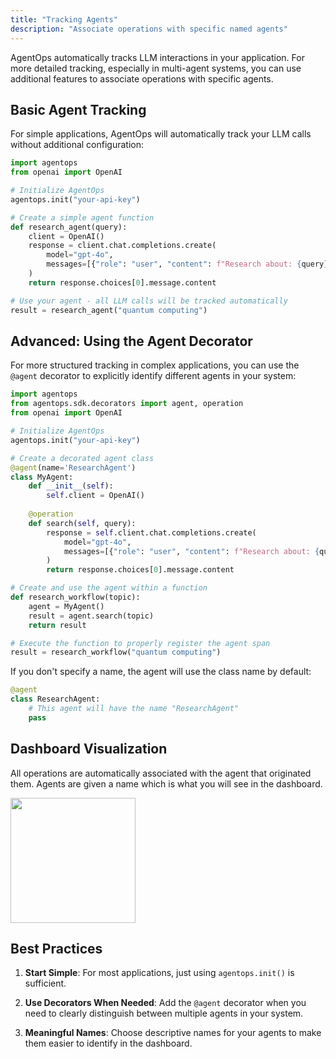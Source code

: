 ```yaml
---
title: "Tracking Agents"
description: "Associate operations with specific named agents"
---
```


AgentOps automatically tracks LLM interactions in your application. For more detailed tracking, especially in multi-agent systems, you can use additional features to associate operations with specific agents.

## Basic Agent Tracking

For simple applications, AgentOps will automatically track your LLM calls without additional configuration:

```python
import agentops
from openai import OpenAI

# Initialize AgentOps
agentops.init("your-api-key")

# Create a simple agent function
def research_agent(query):
    client = OpenAI()
    response = client.chat.completions.create(
        model="gpt-4o",
        messages=[{"role": "user", "content": f"Research about: {query}"}]
    )
    return response.choices[0].message.content

# Use your agent - all LLM calls will be tracked automatically
result = research_agent("quantum computing")
```

## Advanced: Using the Agent Decorator

For more structured tracking in complex applications, you can use the `@agent` decorator to explicitly identify different agents in your system:

```python
import agentops
from agentops.sdk.decorators import agent, operation
from openai import OpenAI

# Initialize AgentOps
agentops.init("your-api-key")

# Create a decorated agent class
@agent(name='ResearchAgent')
class MyAgent:
    def __init__(self):
        self.client = OpenAI()
        
    @operation
    def search(self, query):
        response = self.client.chat.completions.create(
            model="gpt-4o",
            messages=[{"role": "user", "content": f"Research about: {query}"}]
        )
        return response.choices[0].message.content

# Create and use the agent within a function
def research_workflow(topic):
    agent = MyAgent()
    result = agent.search(topic)
    return result

# Execute the function to properly register the agent span
result = research_workflow("quantum computing")
```

If you don't specify a name, the agent will use the class name by default:

```python
@agent
class ResearchAgent:
    # This agent will have the name "ResearchAgent"
    pass
```

## Dashboard Visualization

All operations are automatically associated with the agent that originated them. Agents are given a name which is what you will see in the dashboard.

<Frame type="glass" caption="Operations are labeled with the name of the Agent that originated them">
  <img height="200" src="/images/agent-name.png" />
</Frame>

## Best Practices

1. **Start Simple**: For most applications, just using `agentops.init()` is sufficient.

2. **Use Decorators When Needed**: Add the `@agent` decorator when you need to clearly distinguish between multiple agents in your system.

3. **Meaningful Names**: Choose descriptive names for your agents to make them easier to identify in the dashboard.